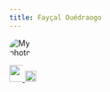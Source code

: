 ```yaml
---
title: Fayçal Ouédraogo
---
```

<!--
LE STYLE POUR LA MISE EN FORME DE LA PAGE
-->
<style>
#page-wrap {
     width: 600px;
     margin: 0 auto;
     text-align: justify;
}
body .main-container {
max-width: 620px;
}
h1.title {
  font-size: 20px;
  color: #534d6b;
}

section
{
    display: flex;
    margin-bottom: 20px;
}

.img-faycal{
  border-radius: 50%;
}

img-faycal:hover {
  box-shadow: 0 0 2px 1px rgba(0, 140, 186, 0.5);
}
img {
	max-width:50%;
	height:auto;
}
.icon-item{
max-width:30%;
height:auto;
}
</style>

<!--
FIN DE STYLE
-->


<section>
<!-- GAUCHE -->
<div class="gauche">
<img class="img-faycal"
     src="FAYCAL.PNG"
     alt="My photo">
<!-- icons -->
<div class="icons">
 <a href="mailto:faycaloued@gmail.com"> <img class="icon-item" src="https://img.icons8.com/plasticine/100/000000/important-mail.png"/ width="30" height="65"> </a>
<a href="https://www.linkedin.com/in/ben-fay%C3%A7al-ouedraogo-5b25b7174/" > <img
class="icon-item" src="https://img.icons8.com/fluent/48/000000/linkedin-2.png"/ width="20" height="28"></a>
</div>

</div>
<!-- DROITE -->
<div class="droite">
<!--  Intérêts -->
<div> </div>

<!--  Formation -->
<div> </div>


</div>
</section>
